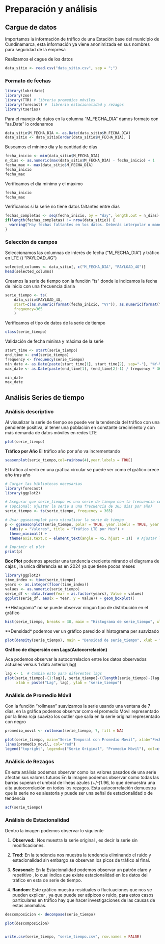 # Preparación y análisis

## Cargue de datos

Importamos la información de tráfico de una Estación base del municipio de Cundinamarca, esta información ya viene anonimizada en sus nombres para seguridad de la empresa

Realizamos el cague de los datos

```{r}
data_sitio <- read.csv("data_sitio.csv", sep = ";")
```

### Formato de fechas

```{r echo=FALSE, message=FALSE, warning=FALSE}
library(lubridate)
library(zoo)
library(TTR) # libreria promedios móviles
library(forecast) #  libreria estacionalidad y rezagos
library(tseries)

```


Para el manejo de datos en la columna "M_FECHA_DIA" damos formato con  "as.Date" lo ordenamos

```{r}
data_sitio$M_FECHA_DIA <- as.Date(data_sitio$M_FECHA_DIA)
data_sitio <- data_sitio[order(data_sitio$M_FECHA_DIA), ]
```

Buscamos el mínimo día y la cantidad de días
```{r}

fecha_inicio <- min(data_sitio$M_FECHA_DIA)
n_dias <- as.numeric(max(data_sitio$M_FECHA_DIA) - fecha_inicio) + 1
fecha_max <- max(data_sitio$M_FECHA_DIA)
fecha_inicio
fecha_max
```

Verificamos el dia mínimo y el máximo
```{r}
fecha_inicio
fecha_max
```


Verificamos si la serie no tiene datos faltantes entre dias
```{r}
fechas_completas <- seq(fecha_inicio, by = "day", length.out = n_dias)
if(length(fechas_completas) != nrow(data_sitio)) {
  warning("Hay fechas faltantes en los datos. Deberás interpolar o manejar los valores faltantes antes de continuar.")
}
```


### Selección de campos

Seleccionamos  las columnas de interés  de fecha ("M_FECHA_DIA") y tráfico en LTE () "PAYLOAD_4G")

```{r}

selected_columns <- data_sitio[, c("M_FECHA_DIA", "PAYLOAD_4G")]
head(selected_columns)
```





Creamos la serie de tiempo con la función  "ts" donde le indicamos la fecha de inicio con una frecuencia diaria
```{r}

serie_tiempo <- ts(
    data_sitio$PAYLOAD_4G, 
    start=c(as.numeric(format(fecha_inicio, "%Y")), as.numeric(format(fecha_inicio, "%j"))),
    frequency=365
    )

```

Verificamos el tipo de datos de la serie de tiempo 
```{r}
class(serie_tiempo)
```


Validación de fecha mínima y máxima de la serie

```{r}
start_time <- start(serie_tiempo)
end_time <- end(serie_tiempo)
frequency <- frequency(serie_tiempo)
min_date <- as.Date(paste(start_time[1], start_time[2], sep="-"), "%Y-%j")
max_date <- as.Date(paste(end_time[1], (end_time[2]-1) / frequency * 365, sep="-"), "%Y-%j")

min_date
max_date

```

## Análisis Series de tiempo

### Análisis descriptivo

Al visualizar la serie de tiempo se puede ver la tendencia del tráfico con una pendiente positiva, al tener una población en constante crecimiento y con más demanda de datos móviles en redes LTE 
```{r 3_trafico}
plot(serie_tiempo)
```

**Tráfico por Año**
El tráfico año por año va incrementando


```{r 3_1_trafico_año}
seasonplot(serie_tiempo,col=rainbow(4),year.labels = TRUE)
```



El tráfico al verlo en una grafica circular se  puede ver como el gráfico crece año tras año 



```{r 3_1a_radar}

# Cargar las bibliotecas necesarias
library(forecast)
library(ggplot2)

# Asegurar que serie_tiempo es una serie de tiempo con la frecuencia correcta
# (opcional: ajustar la serie a una frecuencia de 365 días por año)
serie_tiempo <- ts(serie_tiempo, frequency = 365)

# Usar ggseasonplot para visualizar la serie de tiempo
p <- ggseasonplot(serie_tiempo, polar = TRUE, year.labels = TRUE, year.labels.left = TRUE) +
  labs(y = "Valores", title = "Tráfico LTE por Mes") +
  theme_minimal() +
  theme(axis.text.x = element_text(angle = 45, hjust = 1))  # Ajustar los textos del eje x si necesario

# Imprimir el plot
print(p)


```




**Box Plot** podemos apreciar una tendencia creciente  mirando el diagrama de cajas , la unica diferencia es en 2024 ya que tiene pocos meses

```{r}
library(ggplot2)
time_index <- time(serie_tiempo)
years <- as.integer(floor(time_index))
values <- as.numeric(serie_tiempo)
serie_df <- data.frame(Year = as.factor(years), Value = values)
ggplot(serie_df, aes(x = Year, y = Value)) + geom_boxplot()


```

**Histograma* no se puede observar  ningun tipo de distribución en el gráfico


```{r}

hist(serie_tiempo, breaks = 30, main = "Histograma de serie_tiempo", xlab = "Valores")


```
**Densidad* podemos ver un gráfico parecido al histograma per suavizado

```{r}

plot(density(serie_tiempo), main = "Densidad de serie_tiempo", xlab = "Valores", ylab = "Densidad")


```
**Gráfico de dispersión con Lags(Autocorrelación)**

Aca podemos observar la autocorrelacion entre los datos observados actuales versus 1  dato anterior(lag)

```{r}
lag <- 1  # Cambia esto para diferentes lags
plot(serie_tiempo[-(1:lag)], serie_tiempo[-((length(serie_tiempo)-(lag-1)):length(serie_tiempo))],
     xlab = paste("Lag", lag), ylab = "serie_tiempo")

```


 
### Análisis de Promedio Móvil

Con la función "rollmean" suavizamos la serie usando una ventana de 7 días, en la gráfica 
podemos observar como el promedio Móvil representado por la línea roja suavizo los outlier que salía en la serie original representado con negro


```{r}
promedio_movil <- rollmean(serie_tiempo, 7, fill = NA)

plot(serie_tiempo, main="Serie Temporal con Promedio Móvil", xlab="Fecha", ylab="PAYLOAD_4G")
lines(promedio_movil, col="red")
legend("topright", legend=c("Serie Original", "Promedio Móvil"), col=c("black", "red"), lty=1)

```

### Análisis de Rezagos

En este análisis podemos observar como los valores pasados de una serie afectan sus valores futuros
En la imagen podemos observar como todas las barras superan el umbral de líneas azules (+/-)1.96, lo que demuestra una alta autocorrelación en todos los rezagos. Esta autocorrelación demuestra que la serie no es aleatoria y puede ser una señal de estacionalidad o de tendencia


```{r 3_2_acf}
acf(serie_tiempo)

```

### Análisis de Estacionalidad

Dentro la imagen podemos observar lo siguiente

1. **Observed:**: Nos muestra la serie original , es decir la serie sin modificaciones.
    
2. **Tred:** En la tendencia nos muestra la tendencia eliminando el ruido y estacionalidad sin embargo se observan los  picos de tráfico al final.
  
3. **Seasonal:**: En la Estacionalidad podemos observar un patrón claro y repetitivo , lo cual indica  que existe estacionalidad en los datos del tráfico en esta de serie de tiempo.

3. **Random**: Este gráfico muestra residuales o fluctuaciones que nos se pueden explicar , ya que puede ser atípicos o ruido, para estos casos particulares en tráfico hay que hacer investigaciones de las causas de estas anomalias.


```{r 3_3_descomposicion}
descomposicion <- decompose(serie_tiempo)

plot(descomposicion)


write.csv(serie_tiempo, "serie_tiempo.csv", row.names = FALSE)
```





